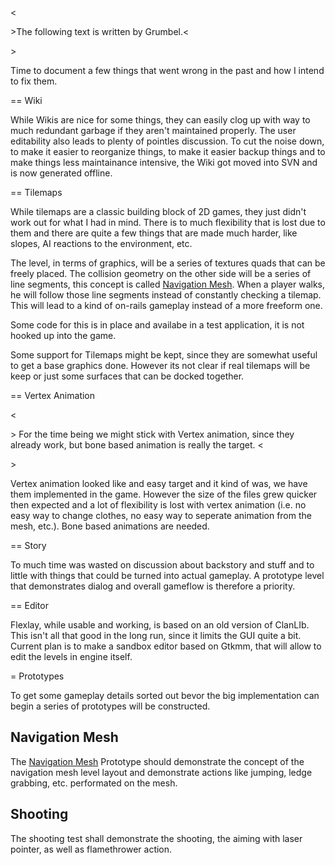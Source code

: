 <<note>>The following text is written by Grumbel.<</note>>

Time to document a few things that went wrong in the past and how I intend to fix them.

== Wiki

While Wikis are nice for some things, they can easily clog up with way to much redundant garbage if they aren't maintained properly. The user editability also leads to plenty of pointles discussion. To cut the noise down, to make it easier to reorganize things, to make it easier backup things and to make things less maintainance intensive, the Wiki got moved into SVN and is now generated offline.

== Tilemaps

While tilemaps are a classic building block of 2D games, they just didn't work out for what I had in mind. There is to much flexibility that is lost due to them and there are quite a few things that are made much harder, like slopes, AI reactions to the environment, etc.

The level, in terms of graphics, will be a series of textures quads that can be freely placed. The collision geometry on the other side will be a series of line segments, this concept is called [[Navigation Mesh]]. When a player walks, he will follow those line segments instead of constantly checking a tilemap. This will lead to a kind of on-rails gameplay instead of a more freeform one. 

Some code for this is in place and availabe in a test application, it is not hooked up into the game.

Some support for Tilemaps might be kept, since they are somewhat useful to get a base graphics done. However its not clear if real tilemaps will be keep or just some surfaces that can be docked together.

== Vertex Animation

<<note>>
For the time being we might stick with Vertex animation, since they already work, but bone based animation is really the target.
<</note>>

Vertex animation looked like and easy target and it kind of was, we have them implemented in the game. However the size of the files grew quicker then expected and a lot of flexibility is lost with vertex animation (i.e. no easy way to change clothes, no easy way to seperate animation from the mesh, etc.). Bone based animations are needed.

== Story

To much time was wasted on discussion about backstory and stuff and to little with things that could be turned into actual gameplay. A prototype level that demonstrates dialog and overall gameflow is therefore a priority. 

== Editor

Flexlay, while usable and working, is based on an old version of ClanLIb. This isn't all that good in the long run, since it limits the GUI quite a bit. Current plan is to make a sandbox editor based on Gtkmm, that will allow to edit the levels in engine itself.

= Prototypes

To get some gameplay details sorted out bevor the big implementation can begin a series of prototypes will be constructed.

== Navigation Mesh ==

The [[Navigation Mesh]] Prototype should demonstrate the concept of the navigation mesh level layout and demonstrate actions like jumping,
ledge grabbing, etc. performated on the mesh.

== Shooting ==

The shooting test shall demonstrate the shooting, the aiming with
laser pointer, as well as flamethrower action.

